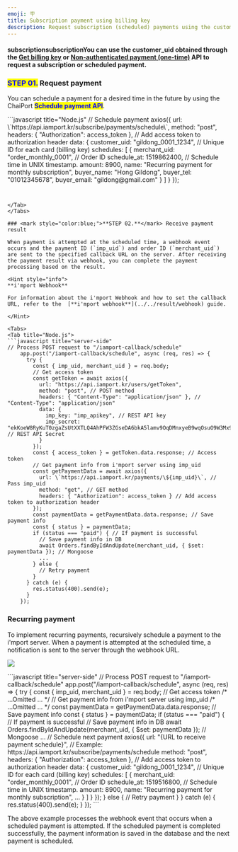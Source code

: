 ```yaml
---
emoji: 🪧
title: Subscription payment using billing key
description: Request subscription (scheduled) payments using the customer_uid.
---
```




#### subscriptionsubscriptionYou can use the customer_uid obtained through the [Get billing key](../../api/billing-key-api/api-1) or [Non-authenticated payment (one-time)](../../api/api/request-non-authenticated-payment-one-time-api) API to request a subscription or scheduled payment.

### <mark style="color:blue;">**STEP 01.**</mark> Request payment

You can schedule a payment for a desired time in the future by using the ChaiPort <mark style="color:blue;">**Schedule payment API**</mark>.

<Tabs>
<Tab title="server-side">
```javascript title="Node.js"
// Schedule payment
  axios({
    url: \`https://api.iamport.kr/subscribe/payments/schedule\`,
    method: "post",
    headers: { "Authorization": access_token }, // Add access token to authorization header
    data: {
      customer_uid: "gildong_0001_1234", // Unique ID for each card (billing key)
      schedules: [
        {
          merchant_uid: "order_monthly_0001", // Order ID
          schedule_at: 1519862400, // Schedule time in UNIX timestamp.
          amount: 8900,
          name: "Recurring payment for monthly subscription",
          buyer_name: "Hong Gildong",
          buyer_tel: "01012345678",
          buyer_email: "gildong@gmail.com"
        }
      ]
    }
  });

````


</Tab>
</Tabs>

### <mark style="color:blue;">**STEP 02.**</mark> Receive payment result

When payment is attempted at the scheduled time, a webhook event occurs and the payment ID (`imp_uid`) and order ID (`merchant_uid`) are sent to the specified callback URL on the server. After receiving the payment result via webhook, you can complete the payment processing based on the result.

<Hint style="info">
**i'mport Webhook**

For information about the i'mport Webhook and how to set the callback URL, refer to the  [**i'mport webhook**](../../result/webhook) guide.

</Hint>

<Tabs>
<Tab title="Node.js">
```javascript title="server-side"
// Process POST request to "/iamport-callback/schedule"
    app.post("/iamport-callback/schedule", async (req, res) => {
      try {
        const { imp_uid, merchant_uid } = req.body;
        // Get access token
        const getToken = await axios({
          url: "https://api.iamport.kr/users/getToken",
          method: "post", // POST method
          headers: { "Content-Type": "application/json" }, // "Content-Type": "application/json"
          data: {
            imp_key: "imp_apikey", // REST API key
            imp_secret: "ekKoeW8RyKuT0zgaZsUtXXTLQ4AhPFW3ZGseDA6bkA5lamv9OqDMnxyeB9wqOsuO9W3Mx9YSJ4dTqJ3f" // REST API Secret
          }
        });
        const { access_token } = getToken.data.response; // Access token
        // Get payment info from i'mport server using imp_uid
        const getPaymentData = await axios({
          url: \`https://api.iamport.kr/payments/\${imp_uid}\`, // Pass imp_uid
          method: "get", // GET method
          headers: { "Authorization": access_token } // Add access token to authorization header
        });
        const paymentData = getPaymentData.data.response; // Save payment info
        const { status } = paymentData;
        if (status === "paid") { // If payment is successful
          // Save payment info in DB
          await Orders.findByIdAndUpdate(merchant_uid, { $set: paymentData }); // Mongoose
          ...
        } else {
          // Retry payment
        }
      } catch (e) {
        res.status(400).send(e);
      }
    });
````

</Tab>
</Tabs>

### Recurring payment

To implement recurring payments, recursively schedule a payment to the i'mport server. When a payment is attempted at the scheduled time, a notification is sent to the server through the webhook URL.

![](/gitbook-assets/en/recurring.png)

<Tabs>
<Tab title="Node.js">
```javascript title="server-side"
    // Process POST request to "/iamport-callback/schedule"
    app.post("/iamport-callback/schedule", async (req, res) => {
      try {
        const { imp_uid, merchant_uid } = req.body;
        // Get access token
        /* ...Omitted ... */
        // Get payment info from i'mport server using imp_uid
        /* ...Omitted ... */
        const paymentData = getPaymentData.data.response; // Save payment info
        const { status } = paymentData;
        if (status === "paid") { // If payment is successful
          // Save payment info in DB
          await Orders.findByIdAndUpdate(merchant_uid, { $set: paymentData }); // Mongoose
          ...
          // Schedule next payment
          axios({
            url: "{URL to receive payment schedule}", // Example: https://api.iamport.kr/subscribe/payments/schedule
            method: "post",
            headers: { "Authorization": access_token }, // Add access token to authorization header
            data: {
              customer_uid: "gildong_0001_1234", // Unique ID for each card (billing key)
              schedules: [
                {
                  merchant_uid: "order_monthly_0001", // Order ID
                  schedule_at: 1519516800, // Schedule time in UNIX timestamp.
                  amount: 8900,
                  name: "Recurring payment for monthly subscription",
                  ...
                }
              ]
            }
          });
        } else {
          // Retry payment
        }
      } catch (e) {
        res.status(400).send(e);
      }
    });
```

The above example processes the webhook event that occurs when a scheduled payment is attempted. If the scheduled payment is completed successfully, the payment information is saved in the database and the next payment is scheduled.

</Tab>
</Tabs>
